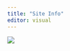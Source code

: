 ```yaml
---
title: "Site Info"
editor: visual
---
```


![](http://gannet.fish.washington.edu/seashell/snaps/Monosnap_genes-2291516-supplementary.pdf_2025-08-13_09-37-33.png)


